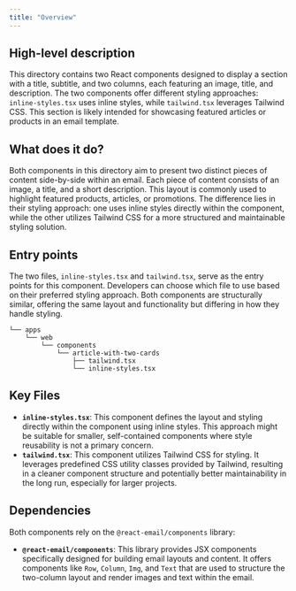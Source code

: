 ```yaml
---
title: "Overview"
---
```


## High-level description
This directory contains two React components designed to display a section with a title, subtitle, and two columns, each featuring an image, title, and description. The two components offer different styling approaches: `inline-styles.tsx` uses inline styles, while `tailwind.tsx` leverages Tailwind CSS. This section is likely intended for showcasing featured articles or products in an email template.

## What does it do?
Both components in this directory aim to present two distinct pieces of content side-by-side within an email. Each piece of content consists of an image, a title, and a short description. This layout is commonly used to highlight featured products, articles, or promotions. The difference lies in their styling approach: one uses inline styles directly within the component, while the other utilizes Tailwind CSS for a more structured and maintainable styling solution.

## Entry points
The two files, `inline-styles.tsx` and `tailwind.tsx`, serve as the entry points for this component. Developers can choose which file to use based on their preferred styling approach. Both components are structurally similar, offering the same layout and functionality but differing in how they handle styling.

```
└── apps
    └── web
        └── components
            └── article-with-two-cards
                ├── tailwind.tsx
                └── inline-styles.tsx

```

## Key Files
- **`inline-styles.tsx`**: This component defines the layout and styling directly within the component using inline styles. This approach might be suitable for smaller, self-contained components where style reusability is not a primary concern.
- **`tailwind.tsx`**: This component utilizes Tailwind CSS for styling. It leverages predefined CSS utility classes provided by Tailwind, resulting in a cleaner component structure and potentially better maintainability in the long run, especially for larger projects.

## Dependencies
Both components rely on the `@react-email/components` library:

- **`@react-email/components`**: This library provides JSX components specifically designed for building email layouts and content. It offers components like `Row`, `Column`, `Img`, and `Text` that are used to structure the two-column layout and render images and text within the email.

